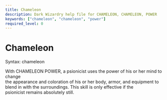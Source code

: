 ```yaml
---
title: Chameleon
description: Dark Wizardry help file for CHAMELEON, CHAMELEON, POWER
keywords: ["chameleon", "chameleon", "power"]
required_level: 0
---
```


# Chameleon

Syntax: chameleon  

With CHAMELEON POWER, a psionicist uses the power of his or her mind to change  
the appearance and coloration of his or her body, armor, and equipment to  
blend in with the surroundings.  This skill is only effective if the  
psionicist remains absolutely still.